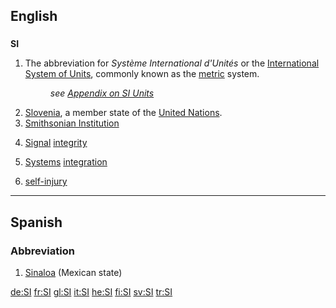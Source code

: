 {{also|Appendix:Variations of “si”}}
==English==
{{wikipedia}}

==={{initialism}}===
'''SI'''

# The abbreviation for ''Système International d'Unités'' or the [[International System of Units]], commonly known as the [[metric]] system.
#: ''see [[Appendix:SI_units|Appendix on SI Units]]''
# [[Slovenia]], a member state of the [[United Nations]].
# [[w:Smithsonian Institution|Smithsonian Institution]]
# {{electronics}} [[signal|Signal]] [[integrity]]
# {{technology}} [[system|Systems]] [[integration]]
# [[self-injury]]

----

==Spanish==

===Abbreviation===
{{infl|es|abbreviation}}

# [[Sinaloa]] (Mexican state)

[[de:SI]]
[[fr:SI]]
[[gl:SI]]
[[it:SI]]
[[he:SI]]
[[fi:SI]]
[[sv:SI]]
[[tr:SI]]